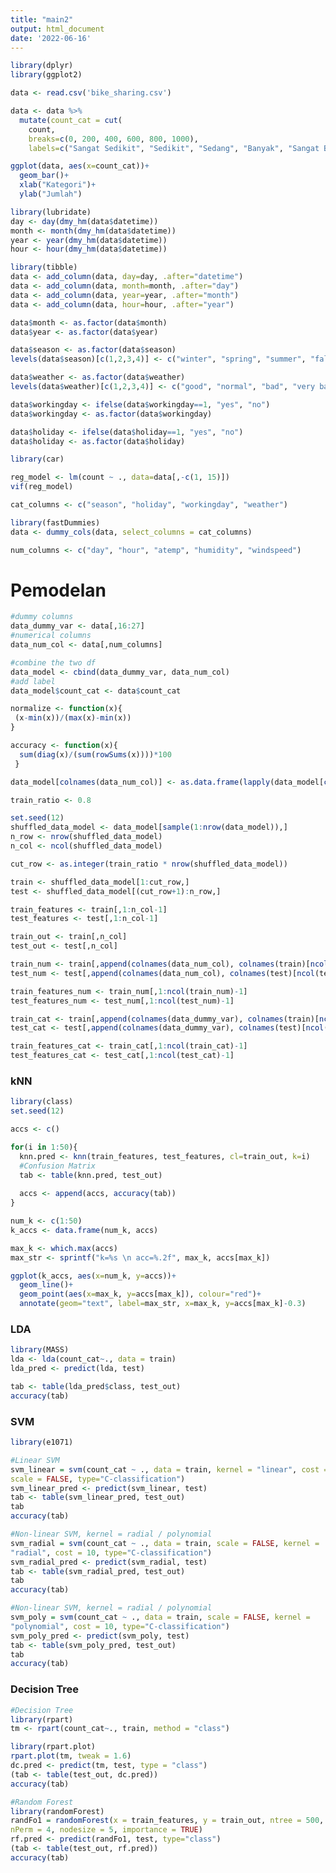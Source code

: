 ```yaml
---
title: "main2"
output: html_document
date: '2022-06-16'
---
```


```r
library(dplyr)
library(ggplot2)
```

```r
data <- read.csv('bike_sharing.csv')
```

```r
data <- data %>% 
  mutate(count_cat = cut(
    count, 
    breaks=c(0, 200, 400, 600, 800, 1000),
    labels=c("Sangat Sedikit", "Sedikit", "Sedang", "Banyak", "Sangat Banyak")))

ggplot(data, aes(x=count_cat))+
  geom_bar()+
  xlab("Kategori")+
  ylab("Jumlah")
```

```r
library(lubridate)
day <- day(dmy_hm(data$datetime))
month <- month(dmy_hm(data$datetime))
year <- year(dmy_hm(data$datetime))
hour <- hour(dmy_hm(data$datetime))

library(tibble)
data <- add_column(data, day=day, .after="datetime")
data <- add_column(data, month=month, .after="day")
data <- add_column(data, year=year, .after="month")
data <- add_column(data, hour=hour, .after="year")

data$month <- as.factor(data$month)
data$year <- as.factor(data$year)
```

```r
data$season <- as.factor(data$season)
levels(data$season)[c(1,2,3,4)] <- c("winter", "spring", "summer", "fall")

data$weather <- as.factor(data$weather)
levels(data$weather)[c(1,2,3,4)] <- c("good", "normal", "bad", "very bad")

data$workingday <- ifelse(data$workingday==1, "yes", "no")
data$workingday <- as.factor(data$workingday)

data$holiday <- ifelse(data$holiday==1, "yes", "no")
data$holiday <- as.factor(data$holiday)
```

```r
library(car)

reg_model <- lm(count ~ ., data=data[,-c(1, 15)])
vif(reg_model)
```

```r
cat_columns <- c("season", "holiday", "workingday", "weather")

library(fastDummies)
data <- dummy_cols(data, select_columns = cat_columns)
```

```r
num_columns <- c("day", "hour", "atemp", "humidity", "windspeed")
```

# Pemodelan

```r
#dummy columns
data_dummy_var <- data[,16:27] 
#numerical columns
data_num_col <- data[,num_columns]

#combine the two df
data_model <- cbind(data_dummy_var, data_num_col)
#add label
data_model$count_cat <- data$count_cat
```

```r
normalize <- function(x){
 (x-min(x))/(max(x)-min(x))
}

accuracy <- function(x){
  sum(diag(x)/(sum(rowSums(x))))*100
 }
```

```r
data_model[colnames(data_num_col)] <- as.data.frame(lapply(data_model[colnames(data_num_col)], normalize))
```

```r
train_ratio <- 0.8

set.seed(12)
shuffled_data_model <- data_model[sample(1:nrow(data_model)),]
n_row <- nrow(shuffled_data_model)
n_col <- ncol(shuffled_data_model)

cut_row <- as.integer(train_ratio * nrow(shuffled_data_model))

train <- shuffled_data_model[1:cut_row,]
test <- shuffled_data_model[(cut_row+1):n_row,]

train_features <- train[,1:n_col-1]
test_features <- test[,1:n_col-1]

train_out <- train[,n_col]
test_out <- test[,n_col]
```

```r
train_num <- train[,append(colnames(data_num_col), colnames(train)[ncol(train)])]
test_num <- test[,append(colnames(data_num_col), colnames(test)[ncol(test)])]

train_features_num <- train_num[,1:ncol(train_num)-1]
test_features_num <- test_num[,1:ncol(test_num)-1]
```

```r
train_cat <- train[,append(colnames(data_dummy_var), colnames(train)[ncol(train)])]
test_cat <- test[,append(colnames(data_dummy_var), colnames(test)[ncol(test)])]

train_features_cat <- train_cat[,1:ncol(train_cat)-1]
test_features_cat <- test_cat[,1:ncol(test_cat)-1]
```

### kNN
```r
library(class)
set.seed(12)

accs <- c()

for(i in 1:50){
  knn.pred <- knn(train_features, test_features, cl=train_out, k=i)
  #Confusion Matrix
  tab <- table(knn.pred, test_out)
  
  accs <- append(accs, accuracy(tab))
}
```

```r
num_k <- c(1:50)
k_accs <- data.frame(num_k, accs)

max_k <- which.max(accs)
max_str <- sprintf("k=%s \n acc=%.2f", max_k, accs[max_k])

ggplot(k_accs, aes(x=num_k, y=accs))+
  geom_line()+
  geom_point(aes(x=max_k, y=accs[max_k]), colour="red")+
  annotate(geom="text", label=max_str, x=max_k, y=accs[max_k]-0.3)
```
### LDA
```r
library(MASS)
lda <- lda(count_cat~., data = train)
lda_pred <- predict(lda, test)

tab <- table(lda_pred$class, test_out)
accuracy(tab)
```

### SVM
```r
library(e1071)

#Linear SVM
svm_linear = svm(count_cat ~ ., data = train, kernel = "linear", cost = 10, 
scale = FALSE, type="C-classification")
svm_linear_pred <- predict(svm_linear, test)
tab <- table(svm_linear_pred, test_out)
tab
accuracy(tab)
```

```r
#Non-linear SVM, kernel = radial / polynomial
svm_radial = svm(count_cat ~ ., data = train, scale = FALSE, kernel = 
"radial", cost = 10, type="C-classification")
svm_radial_pred <- predict(svm_radial, test)
tab <- table(svm_radial_pred, test_out)
tab
accuracy(tab)
```

```r
#Non-linear SVM, kernel = radial / polynomial
svm_poly = svm(count_cat ~ ., data = train, scale = FALSE, kernel = 
"polynomial", cost = 10, type="C-classification")
svm_poly_pred <- predict(svm_poly, test)
tab <- table(svm_poly_pred, test_out)
tab
accuracy(tab)
```

### Decision Tree
```r
#Decision Tree
library(rpart)
tm <- rpart(count_cat~., train, method = "class")

library(rpart.plot)
rpart.plot(tm, tweak = 1.6)
dc.pred <- predict(tm, test, type = "class")
(tab <- table(test_out, dc.pred))
accuracy(tab)
```

```r
#Random Forest
library(randomForest)
randFo1 = randomForest(x = train_features, y = train_out, ntree = 500, mtry = 6, 
nPerm = 4, nodesize = 5, importance = TRUE)
rf.pred <- predict(randFo1, test, type="class")
(tab <- table(test_out, rf.pred))
accuracy(tab)
```





